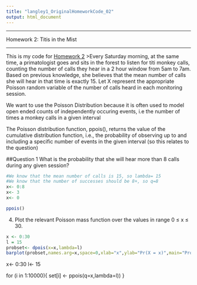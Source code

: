 ```yaml
---
title: "langley1_OriginalHomeworkCode_02"
output: html_document
---
```

***

Homework 2: Titis in the Mist

***

This is my code for [Homework 2](https://fuzzyatelin.github.io/bioanth-stats/homework-02.html)
>Every Saturday morning, at the same time, a primatologist goes and sits in the forest to listen for titi monkey calls, counting the number of calls they hear in a 2 hour window from 5am to 7am. Based on previous knowledge, she believes that the mean number of calls she will hear in that time is exactly 15. Let X represent the appropriate Poisson random variable of the number of calls heard in each monitoring session.

We want to use the Poisson Distribution because it is often used to model open ended counts of independently occuring events, i.e the number of times a monkey calls in a given interval

The Poisson distribution function, ppois(), returns the value of the cumulative distribution function, i.e., the probability of observing up to and including a specific number of events in the given interval (so this relates to the question)

##Question 1 
What is the probability that she will hear more than 8 calls during any given session?
```r
#We know that the mean number of calls is 15, so lambda= 15
#We know that the number of successes should be 8+, so q=8
x<- 0:8
x<- 3
x<- 0

ppois()


```

4) Plot the relevant Poisson mass function over the values in range 0 ≤ x ≤ 30.
```r
x <- 0:30
l = 15
probset<- dpois(x=x,lambda=l)
barplot(probset,names.arg=x,space=0,xlab="x",ylab="Pr(X = x)",main="Probability Mass Function")
```

x<- 0:30
l<- 15

for (i in 1:10000){
    set[i] <- ppois(q=x,lambda=l))
}

